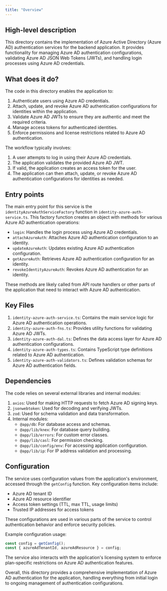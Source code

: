 ```yaml
---
title: "Overview"
---
```


## High-level description
This directory contains the implementation of Azure Active Directory (Azure AD) authentication services for the backend application. It provides functionality for managing Azure AD authentication configurations, validating Azure AD JSON Web Tokens (JWTs), and handling login processes using Azure AD credentials.

## What does it do?
The code in this directory enables the application to:
1. Authenticate users using Azure AD credentials.
2. Attach, update, and revoke Azure AD authentication configurations for identities within the application.
3. Validate Azure AD JWTs to ensure they are authentic and meet the required criteria.
4. Manage access tokens for authenticated identities.
5. Enforce permissions and license restrictions related to Azure AD authentication.

The workflow typically involves:
1. A user attempts to log in using their Azure AD credentials.
2. The application validates the provided Azure AD JWT.
3. If valid, the application creates an access token for the user.
4. The application can then attach, update, or revoke Azure AD authentication configurations for identities as needed.

## Entry points
The main entry point for this service is the `identityAzureAuthServiceFactory` function in `identity-azure-auth-service.ts`. This factory function creates an object with methods for various Azure AD authentication operations:

- `login`: Handles the login process using Azure AD credentials.
- `attachAzureAuth`: Attaches Azure AD authentication configuration to an identity.
- `updateAzureAuth`: Updates existing Azure AD authentication configuration.
- `getAzureAuth`: Retrieves Azure AD authentication configuration for an identity.
- `revokeIdentityAzureAuth`: Revokes Azure AD authentication for an identity.

These methods are likely called from API route handlers or other parts of the application that need to interact with Azure AD authentication.

## Key Files
1. `identity-azure-auth-service.ts`: Contains the main service logic for Azure AD authentication operations.
2. `identity-azure-auth-fns.ts`: Provides utility functions for validating Azure AD JWTs.
3. `identity-azure-auth-dal.ts`: Defines the data access layer for Azure AD authentication configurations.
4. `identity-azure-auth-types.ts`: Contains TypeScript type definitions related to Azure AD authentication.
5. `identity-azure-auth-validators.ts`: Defines validation schemas for Azure AD authentication fields.

## Dependencies
The code relies on several external libraries and internal modules:

1. `axios`: Used for making HTTP requests to fetch Azure AD signing keys.
2. `jsonwebtoken`: Used for decoding and verifying JWTs.
3. `zod`: Used for schema validation and data transformation.
4. Internal modules:
   - `@app/db`: For database access and schemas.
   - `@app/lib/knex`: For database query building.
   - `@app/lib/errors`: For custom error classes.
   - `@app/lib/casl`: For permission checking.
   - `@app/lib/config/env`: For accessing application configuration.
   - `@app/lib/ip`: For IP address validation and processing.

## Configuration
The service uses configuration values from the application's environment, accessed through the `getConfig` function. Key configuration items include:

- Azure AD tenant ID
- Azure AD resource identifier
- Access token settings (TTL, max TTL, usage limits)
- Trusted IP addresses for access tokens

These configurations are used in various parts of the service to control authentication behavior and enforce security policies.

Example configuration usage:
```typescript
const config = getConfig();
const { azureAdTenantId, azureAdResource } = config;
```

The service also interacts with the application's licensing system to enforce plan-specific restrictions on Azure AD authentication features.

Overall, this directory provides a comprehensive implementation of Azure AD authentication for the application, handling everything from initial login to ongoing management of authentication configurations.